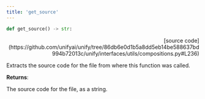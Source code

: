 ```yaml
---
title: 'get_source'
---
```


```python
def get_source() -> str:
```

<p align="right">[source code](https://github.com/unifyai/unify/tree/86db6e0d1b5a8dd5eb14be588637bd994b72013c/unify/interfaces/utils/compositions.py#L236)</p>

Extracts the source code for the file from where this function was called.

**Returns**:

The source code for the file, as a string.